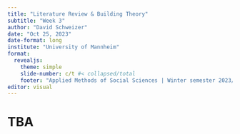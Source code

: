 ```yaml
---
title: "Literature Review & Building Theory"
subtitle: "Week 3"
author: "David Schweizer"
date: "Oct 25, 2023"
date-format: long
institute: "University of Mannheim"
format: 
  revealjs:
    theme: simple
    slide-number: c/t #< collapsed/total
    footer: "Applied Methods of Social Sciences | Winter semester 2023/24 | University of Innsbruck"
editor: visual
---
```


# TBA
